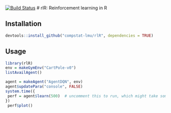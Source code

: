 [![Build Status](https://travis-ci.com/compstat-lmu/rlR.svg?branch=master)](https://travis-ci.com/compstat-lmu/rlR)
# rlR: Reinforcement learning in R

## Installation
```r
devtools::install_github("compstat-lmu/rlR", dependencies = TRUE)
```

## Usage
```r
library(rlR)
env = makeGymEnv("CartPole-v0")
listAvailAgent()
```


```r
agent = makeAgent("AgentDQN", env)
agent$updatePara("console", FALSE)
system.time({
 perf = agent$learn(500)  # uncomment this to run, which might take some time
})
 perf$plot()
```



